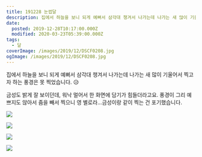 ```yaml
---
title: 191228 눈썹달
description: 집에서 하늘을 보니 되게 예뻐서 삼각대 챙겨서 나가는데 나가는 새 많이 기울어서 찍고자 하는 풍경은 못 찍었습니다. 😥 금성도 밝게 잘 보이던데, 워낙 멀어서 한 화면에 담기가 힘들더라고요. 풍경이 그리 예쁘지도 않아서 줌을 빼서 찍으니 영 별로라…금성이랑 같이 찍는 건 포기했습
date:
  posted: 2019-12-28T10:17:00.000Z
  modified: 2020-03-23T05:39:00.000Z
tags:
  - 달
coverImage: /images/2019/12/DSCF0208.jpg
ogImage: /images/2019/12/DSCF0208.jpg
---
```


집에서 하늘을 보니 되게 예뻐서 삼각대 챙겨서 나가는데 나가는 새 많이 기울어서 찍고자 하는 풍경은 못 찍었습니다. 😥

금성도 밝게 잘 보이던데, 워낙 멀어서 한 화면에 담기가 힘들더라고요. 풍경이 그리 예쁘지도 않아서 줌을 빼서 찍으니 영 별로라…금성이랑 같이 찍는 건 포기했습니다.

![](https://lh3.googleusercontent.com/0o04kno0yK26wZNPyXi951Y75BxmqiZc7AbD6214xe5NYYqUp_3wEAFILnjskqKQ1YiDa_WNZF1LqJukssuxlIhc7n5k9zd_WGNIPx1w6WwdbW898x411fpooyh7agLtBD7bln--Iw)

![](https://lh3.googleusercontent.com/sBQ_FyCw2loAVhMKqKNBGBVCcnZY6h-evJ2x_TA-yWXv3rcV0PE-8nFeyu1DWQinXHGFLw7_ofmq4O1RfUR5H6xz7IovO0K0LpVjgCn6xi9MtEAmxQ_4nXaF3fbEVBxvoW4O6HwguQ)

![](https://lh3.googleusercontent.com/TZ-lSi1vBgp1Si51MaMK4o6SeF8Bu-N8iCOHFl0D_nD3F_PG5b0mOiHUO5fKuA9XILskVTvkGIs_SX-PNHWEux6ZOe6lZeBZhzWjpD9r9YbF4aSbxRsW7Y_yb2obbNnHuBJCKFi9SQ)

![](https://lh3.googleusercontent.com/h8CPZ3QNpjpR7_wNP2wjUGEWhSdnhAWg1t-KtHz-rgBkbsiCCNzbHO9xu07KDbUf8g25mvynQ5wwDoj3q3nE4witroGviVzz0COGeAhY-PjsLXqnAOoljkMkgOa5fyHgUSvtJYLJ9A)